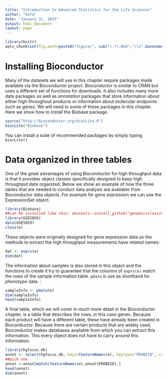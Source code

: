 ```yaml
---
title: "Introduction to Advanced Statistics for the Life Sciences"
author: "Rafa"
date: "January 31, 2015"
output: html_document
layout: page
---
```


```r
library(knitr)
opts_chunk$set(fig.path=paste0("figure/", sub("(.*).Rmd","\\1",basename(knitr:::knit_concord$get('infile'))), "-"))
```

# Installing Bioconductor

Many of the datasets we will use in this chapter require packages made available via the Bioconductor project. Bioconductor is similar to CRAN but uses a different set of functions for downloads. It also includes many more data packages as well as _annotation_ packages that store information about either high-throughout products or information about molecular endpoints such as genes. We will need to some of these packages in this chapter. Here we show how to install the Biobase package. 

```r
source("http://bioconductor.org/biocLite.R")
biocLite("Biobase")
```

You can install a suite of recommended packages by simply typing `biocLite()`

# Data organized in three tables

One of the great advantages of using Bioconductor for high throughput data is that it provides object classes specifically designed to keep high throughput data organized. Below we show an example of how the three tables that are needed to conduct data analysis are available from Bioconductor data objects. For example for gene expression we can use the ExpressionSet object.

```r
library(Biobase)
##can be installed like this: devtools::install_github("genomicsclass/GSE5859")
library(GSE5859)
data(GSE5859)
class(e)
```


These objects were originally designed for gene expression data so the methods to extract the high throughput measurements have related names:
```r
dat <- exprs(e)
dim(dat)
```

The information about samples is also stored in this object and the functions to create it try to guarantee that the columns of `exprs(e)` match the rows of the sample information table. `pData` is use as shorthand for _phenotype_ data. 
:

```r
sampleInfo <- pData(e)
dim(sampleInfo)
head(sampleInfo)
```

A final table, which we will cover in much more detail in the Bioconductor chapter, is a table that describes the rows, in this case genes. Because each product will have a different table, these have already been created in Bioconductor. Because there are certain products that are widely used, Bioconductor makes databases available from which you can extract this information. This every object does not have to carry around this information:
 
```r
library(hgfocus.db)
annot <- select(hgfocus.db, keys=featureNames(e), keytype="PROBEID", columns=c("CHR", "CHRLOC", "SYMBOL"))
##pick one
annot <-annot[match(featureNames(e),annot$PROBEID),]
head(annot)
dim(annot)
```
